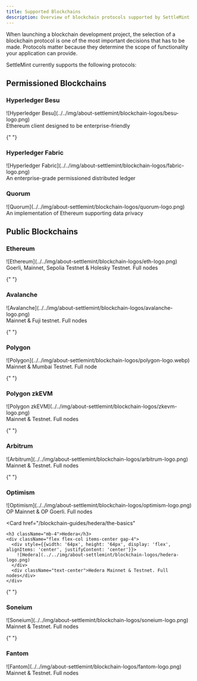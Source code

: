 ```yaml
---
title: Supported Blockchains
description: Overview of blockchain protocols supported by SettleMint
---
```



When launching a blockchain development project, the selection of a blockchain
protocol is one of the most important decisions that has to be made. Protocols
matter because they determine the scope of functionality your application can
provide.

SettleMint currently supports the following protocols:

## Permissioned Blockchains

<Cards>
  <Card
    href="/blockchain-guides/hyperledger-besu/the-basics"
  >
    <h3 className="mb-4">Hyperledger Besu</h3>
    <div className="flex flex-col items-center gap-4">
      <div style={{width: '64px', height: '64px', display: 'flex', alignItems: 'center', justifyContent: 'center'}}>
        ![Hyperledger Besu](../../img/about-settlemint/blockchain-logos/besu-logo.png)
      </div>
      <div className="text-center">Ethereum client designed to be enterprise-friendly</div>
    </div>
  </Card>

{" "}

<Card href="/blockchain-guides/hyperledger-fabric/the-basics">
  <h3 className="mb-4">Hyperledger Fabric</h3>
  <div className="flex flex-col items-center gap-4">
    <div
      style={{
        width: "64px",
        height: "64px",
        display: "flex",
        alignItems: "center",
        justifyContent: "center",
      }}
    >
      ![Hyperledger
      Fabric](../../img/about-settlemint/blockchain-logos/fabric-logo.png)
    </div>
    <div className="text-center">
      An enterprise-grade permissioned distributed ledger
    </div>
  </div>
</Card>

  <Card>
    <h3 className="mb-4">Quorum</h3>
    <div className="flex flex-col items-center gap-4">
      <div style={{width: '74px', height: '64px', display: 'flex', alignItems: 'center', justifyContent: 'center'}}>
        ![Quorum](../../img/about-settlemint/blockchain-logos/quorum-logo.png)
      </div>
      <div className="text-center">An implementation of Ethereum supporting data privacy</div>
    </div>
  </Card>
</Cards>

## Public Blockchains

<Cards>
  <Card
    href="/blockchain-guides/ethereum/the-basics"
  >
    <h3 className="mb-4">Ethereum</h3>
    <div className="flex flex-col items-center gap-8">
      <div style={{width: '48px', height: '48px', display: 'flex', alignItems: 'center', justifyContent: 'center'}}>
        ![Ethereum](../../img/about-settlemint/blockchain-logos/eth-logo.png)
      </div>
      <div className="text-center">Goerli, Mainnet, Sepolia Testnet & Holesky Testnet. Full nodes</div>
    </div>
  </Card>

{" "}

<Card href="/blockchain-guides/avalanche/the-basics">
  <h3 className="mb-4">Avalanche</h3>
  <div className="flex flex-col items-center gap-4">
    <div
      style={{
        width: "64px",
        height: "64px",
        display: "flex",
        alignItems: "center",
        justifyContent: "center",
      }}
    >
      ![Avalanche](../../img/about-settlemint/blockchain-logos/avalanche-logo.png)
    </div>
    <div className="text-center">Mainnet & Fuji testnet. Full nodes</div>
  </div>
</Card>

{" "}

<Card href="/blockchain-guides/polygon/the-basics">
  <h3 className="mb-4">Polygon</h3>
  <div className="flex flex-col items-center gap-4">
    <div
      style={{
        width: "64px",
        height: "64px",
        display: "flex",
        alignItems: "center",
        justifyContent: "center",
      }}
    >
      ![Polygon](../../img/about-settlemint/blockchain-logos/polygon-logo.webp)
    </div>
    <div className="text-center">Mainnet & Mumbai Testnet. Full node</div>
  </div>
</Card>

{" "}

<Card href="/blockchain-guides/polygon-zkevm/the-basics">
  <h3 className="mb-4">Polygon zkEVM</h3>
  <div className="flex flex-col items-center gap-4">
    <div
      style={{
        width: "64px",
        height: "64px",
        display: "flex",
        alignItems: "center",
        justifyContent: "center",
      }}
    >
      ![Polygon
      zkEVM](../../img/about-settlemint/blockchain-logos/zkevm-logo.png)
    </div>
    <div className="text-center">Mainnet & Testnet. Full nodes</div>
  </div>
</Card>

{" "}

<Card href="/blockchain-guides/arbitrum/the-basics">
  <h3 className="mb-4">Arbitrum</h3>
  <div className="flex flex-col items-center gap-4">
    <div
      style={{
        width: "64px",
        height: "64px",
        display: "flex",
        alignItems: "center",
        justifyContent: "center",
      }}
    >
      ![Arbitrum](../../img/about-settlemint/blockchain-logos/arbitrum-logo.png)
    </div>
    <div className="text-center">Mainnet & Testnet. Full nodes</div>
  </div>
</Card>

{" "}

<Card href="/blockchain-guides/optimism/the-basics">
  <h3 className="mb-4">Optimism</h3>
  <div className="flex flex-col items-center gap-4">
    <div
      style={{
        width: "64px",
        height: "64px",
        display: "flex",
        alignItems: "center",
        justifyContent: "center",
      }}
    >
      ![Optimism](../../img/about-settlemint/blockchain-logos/optimism-logo.png)
    </div>
    <div className="text-center">OP Mainnet & OP Goerli. Full nodes</div>
  </div>
</Card>

  <Card
    href="/blockchain-guides/hedera/the-basics"
  >
    <h3 className="mb-4">Hedera</h3>
    <div className="flex flex-col items-center gap-4">
      <div style={{width: '64px', height: '64px', display: 'flex', alignItems: 'center', justifyContent: 'center'}}>
        ![Hedera](../../img/about-settlemint/blockchain-logos/hedera-logo.png)
      </div>
      <div className="text-center">Hedera Mainnet & Testnet. Full nodes</div>
    </div>
  </Card>

{" "}

<Card href="/blockchain-guides/soneium/the-basics">
  <h3 className="mb-4">Soneium</h3>
  <div className="flex flex-col items-center gap-4">
    <div
      style={{
        width: "64px",
        height: "64px",
        display: "flex",
        alignItems: "center",
        justifyContent: "center",
      }}
    >
      ![Soneium](../../img/about-settlemint/blockchain-logos/soneium-logo.png)
    </div>
    <div className="text-center">Mainnet & Testnet. Full nodes</div>
  </div>
</Card>

{" "}

<Card href="/blockchain-guides/fantom/the-basics">
  <h3 className="mb-4">Fantom</h3>
  <div className="flex flex-col items-center gap-4">
    <div
      style={{
        width: "64px",
        height: "64px",
        display: "flex",
        alignItems: "center",
        justifyContent: "center",
      }}
    >
      ![Fantom](../../img/about-settlemint/blockchain-logos/fantom-logo.png)
    </div>
    <div className="text-center">Mainnet & Testnet. Full nodes</div>
  </div>
</Card>
</Cards>
